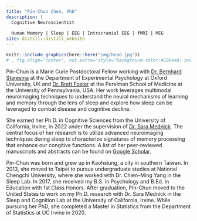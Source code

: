 ```yaml
---
title: "Pin-Chun Chen, PhD"
description: |
  Cognitive Neuroscientist
  
  Human Memory | Sleep | EEG | Intracranial EEG | fMRI | MEG
site: distill::distill_website
---
```

```r
knitr::include_graphics(here::here("img/head.jpg"))
# , fig.align='center', out.extra='style="background-color:#190ee8; padding:2px;"'
```

Pin-Chun is a Marie Curie Postdoctoral Fellow working with [Dr. Bernhard Staresina](https://www.psy.ox.ac.uk/people/bernhard-staresina) at the Department of Experimental Psychology at Oxford University, UK and [Dr. Brett Foster](https://www.med.upenn.edu/apps/faculty/index.php/g275/p9416634) at the Perelman School of Medicine at the University of Pennsylvania, USA. Her work leverages multimodal neuroimaging techniques to understand the neural mechanisms of learning and memory through the lens of sleep and explore how sleep can be leveraged to combat disease and cognitive decline.

She earned her Ph.D. in Cognitive Sciences from the University of California, Irvine, in 2022 under the supervision of [Dr. Sara Mednick](http://sleepandcognitionlab.org). The central focus of her research is to utilize  advanced neuroimaging techniques during sleep to characterize signatures of memory processing that enhance our congitive functions. A list of her peer-reviewed manuscripts and abstracts can be found on [Google Scholar](https://scholar.google.com/citations?user=zhIGL70AAAAJ&hl=en&oi=ao).

Pin-Chun was born and grew up in Kaohsiung, a city in southern Taiwan. In 2013, she moved to Taipei to pursue undergraduate studies at National Chengchi University, where she worked with Dr. Chien-Ming Yang in the Sleep Lab. In 2017, she received my B.S. in Psychology and B.Ed. in Education with 1st Class Honors. After graduation, Pin-Chun moved to the United States to work on my Ph.D. research with Dr. Sara Mednick in the Sleep and Cognition Lab at the University of California, Irvine. While pursuing her PhD, she completed a Master in Statistics from the Department of Statistics at UC Irvine in 2020.
